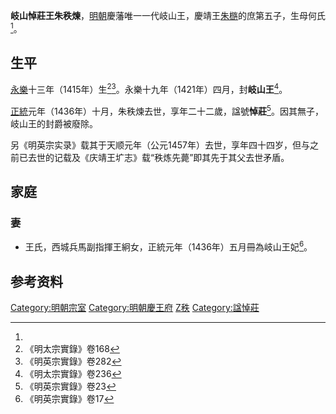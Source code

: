 '''岐山悼莊王朱秩煉'''{{BD|1415年|10月22日|1436年|catIdx=Z朱}}，[[明朝|明朝]]慶藩唯一一代岐山王，慶靖王[[朱㮵|朱㮵]]的庶第五子，生母何氏<ref name=x/>。

==生平==
[[永樂_(明朝)|永樂]]十三年（1415年）生<ref>《明太宗實錄》卷168</ref><ref>《明英宗實錄》卷282</ref>。永樂十九年（1421年）四月，封'''岐山王'''<ref>《明太宗實錄》卷236</ref>。

[[正統_(年號)|正統]]元年（1436年）十月，朱秩煉去世，享年二十二歲，諡號'''悼莊'''<ref name=x>《明英宗實錄》卷23</ref>。因其無子，岐山王的封爵被廢除。

另《明英宗实录》载其于天顺元年（公元1457年）去世，享年四十四岁，但与之前已去世的记载及《庆靖王圹志》载“秩炼先薨”即其先于其父去世矛盾。

==家庭==
===妻===
*王氏，西城兵馬副指揮王絅女，正統元年（1436年）五月冊為岐山王妃<ref>《明英宗實錄》卷17</ref>。

==参考资料==
{{reflist|3}}

{{s-start}}
{{s-none|無|[[明朝|明政府]]封之}}
{{s-ttl|title=[[明朝藩王列表_(慶王系)#岐山國|明岐山國國王]]|years=1421年－1436年}}
{{s-none|無|無子，封國廢除}}
{{end}}

[[Category:明朝宗室|Category:明朝宗室]]
[[Category:明朝慶王府|Category:明朝慶王府]]
[[Category:朱姓|Z秩]]
[[Category:諡悼莊|Category:諡悼莊]]